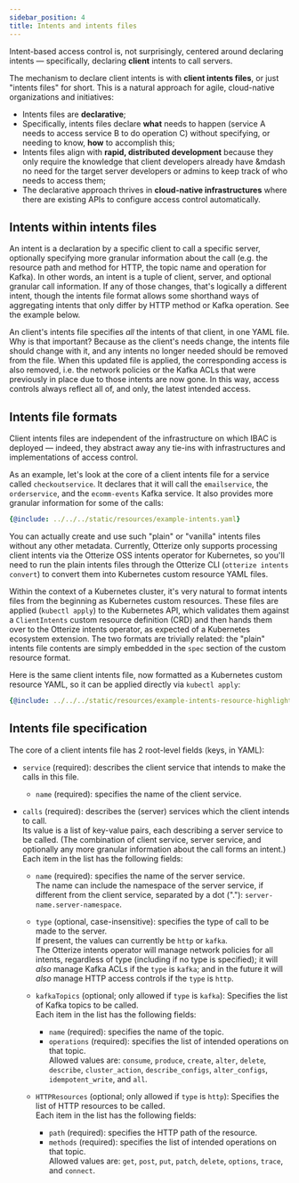 ```yaml
---
sidebar_position: 4
title: Intents and intents files
---
```


Intent-based access control is, not surprisingly, centered around declaring intents &mdash; specifically, declaring **client** intents
 to call servers.

The mechanism to declare client intents is with **client intents files**, or just "intents files" for short.
This is a natural approach for agile, cloud-native organizations and initiatives:

- Intents files are **declarative**;
- Specifically, intents files declare **what** needs to happen (service A needs to access service B to do operation C)
without specifying, or needing to know, **how** to accomplish this;
- Intents files align with **rapid, distributed development** because they only require the knowledge that
client developers already have &mdash no need for the target server developers or admins to keep track of who needs to access them;
- The declarative approach thrives in **cloud-native infrastructures** where there are existing APIs to configure access control automatically.

## Intents within intents files

An intent is a declaration by a specific client to call a specific server, optionally specifying more granular
 information about the call (e.g. the resource path and method for HTTP, the topic name and operation for Kafka).
 In other words, an intent is a tuple of client, server, and optional granular call information.
 If any of those changes, that's logically a different intent, though the intents file format allows some
 shorthand ways of aggregating intents that only differ by HTTP method or Kafka operation. See the example below.

 An client's intents file specifies *all* the intents of that client, in one YAML file. Why is that important?
 Because as the client's needs change, the intents file should change with it, and any intents no longer needed
 should be removed from the file. When this updated file is applied, the corresponding access is also removed,
 i.e. the network policies or the Kafka ACLs that were previously in place due to those intents are now gone.
 In this way, access controls always reflect all of, and only, the latest intended access.

## Intents file formats

Client intents files are independent of the infrastructure on which IBAC is deployed &mdash; indeed, they abstract away
any tie-ins with infrastructures and implementations of access control.

As an example, let's look at the core of a client intents file for a service called `checkoutservice`.
It declares that it will call the `emailservice`, the `orderservice`, and the `ecomm-events` Kafka service.
It also provides more granular information for some of the calls:
```yaml
{@include: ../../../static/resources/example-intents.yaml}
```

You can actually create and use such "plain" or "vanilla" intents files without any other metadata. Currently, Otterize only supports processing client intents via the Otterize OSS intents operator for Kubernetes, so you'll need to run the plain intents files through the Otterize CLI (`otterize intents convert`)  to convert them into Kubernetes custom resource YAML files.

Within the context of a Kubernetes cluster, it's very natural to format intents files from the beginning as
Kubernetes custom resources. These files are applied (`kubectl apply`) to the Kubernetes API, which validates
 them against a `ClientIntents` custom resource definition (CRD) and then hands them over to the Otterize intents
 operator, as expected of a Kubernetes ecosystem extension.
 The two formats are trivially related: the "plain" intents file contents are simply embedded in the `spec`
 section of the custom resource format.

Here is the same client intents file, now formatted as a Kubernetes custom resource YAML,
so it can be applied directly via `kubectl apply`:

```yaml
{@include: ../../../static/resources/example-intents-resource-highlighted.yaml}
```

## Intents file specification

The core of a client intents file has 2 root-level fields (keys, in YAML):
- `service` (required): describes the client service that intends to make the calls in this file.
  - `name` (required): specifies the name of the client service.

- `calls` (required): describes the (server) services which the client intends to call. <br />
  Its value is a list of key-value pairs, each describing a server service to be called. (The combination of client service, server service, and optionally any more granular information about the call forms an intent.) <br />
  Each item in the list has the following fields:
  - `name` (required): specifies the name of the server service.  <br />
    The name can include the namespace of the server service, if different from the client service, separated by a dot ("."): `server-name.server-namespace`.
  - `type` (optional, case-insensitive): specifies the type of call to be made to the server. <br />
    If present, the values can currently be `http` or `kafka`.  <br />
    The Otterize intents operator will manage network policies for all intents, regardless of type (including if no type is specified); it will *also* manage Kafka ACLs if the `type` is `kafka`; and in the future it will *also* manage HTTP access controls if the `type` is `http`.

  - `kafkaTopics` (optional; only allowed if `type` is `kafka`): Specifies the list of Kafka topics to be called. <br />
    Each item in the list has the following fields:
    - `name` (required): specifies the name of the topic.
    - `operations` (required): specifies the list of intended operations on that topic. <br />
      Allowed values are: `consume`, `produce`, `create`, `alter`, `delete`, `describe`, `cluster_action`, `describe_configs`, `alter_configs`, `idempotent_write`, and `all`.

  - `HTTPResources` (optional; only allowed if `type` is `http`): Specifies the list of HTTP resources to be called. <br />
    Each item in the list has the following fields:
    - `path` (required): specifies the HTTP path of the resource.
    - `methods` (required): specifies the list of intended operations on that topic. <br />
      Allowed values are: `get`, `post`, `put`, `patch`, `delete`, `options`, `trace`, and `connect`.

